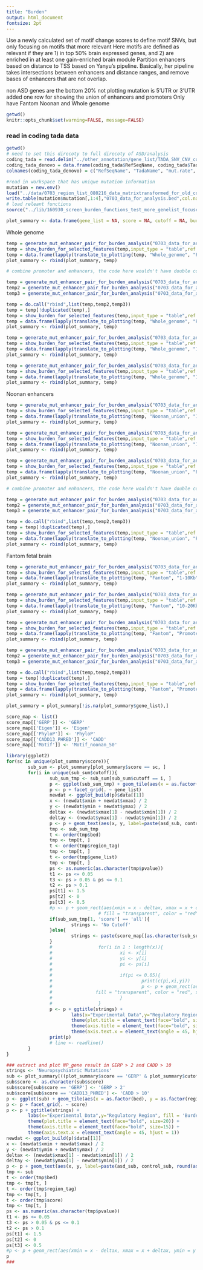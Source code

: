 ```yaml
---
title: "Burden"
output: html_document
fontsize: 2pt
---
```


Use a newly calculated set of motif change scores to define motif SNVs, but only focusing on motifs that more relevant
Here motifs are defined as relevant if they are 1) in top 50% brain expressed genes, and 2) are enriched in at least one gain-enriched brain module
Partition enhancers based on distance to TSS based on Yanyu's pipeline. 
Basically, her pipeline takes intersections between enhancers and distance ranges, and remove bases of enhancers that are not overlap. 

non ASD genes are the bottom 20%
not plotting mutation is 5'UTR or 3'UTR
added one row for showing the union of enhancers and promoters
Only have Fantom Noonan and Whole genome
```r
getwd()
knitr::opts_chunk$set(warning=FALSE, message=FALSE)
```
### read in coding tada data

```r
getwd()
# need to set this direcoty to full direcoty of ASD/analysis
coding_tada = read.delim("../other_annotation/gene_list/TADA_SNV_CNV_combined_Feb7.txt", header = TRUE, sep = "\t", stringsAsFactors = FALSE)
coding_tada_denovo = data.frame(coding_tada$RefSeqName, coding_tada$TadaName, coding_tada$mut.rate, coding_tada$dn.LoF, coding_tada$dn.mis3, coding_tada$BF.SNV.dn, coding_tada$BF.combined, coding_tada$qvalue.combined)
colnames(coding_tada_denovo) = c("RefSeqName", "TadaName", "mut.rate", "dn.LoF", "dn.mis3", "BF.SNV.dn", "BF.combined", "qvalue.combined")

#read in workspace that has unique mutation information
mutation = new.env()
load("../data/0703_region_list_080216_data_matrixtransformed_for_old_code.Rdata", envir = mutation)
write.table(mutation$mutation[,1:4],"0703_data_for_analysis.bed",col.names = FALSE, row.names = FALSE, sep = "\t", quote = FALSE)
# load releant functions
source("../lib/160930_screen_burden_functions_test_more_genelist_focused.R")

```

```r
plot_summary <- data.frame(gene_list = NA, score = NA, cutoff = NA, burden = NA, CI_low = NA, CI_up = NA, pvalue = NA, asd_sub = NA, control_sub = NA, bed = NA, region_tag = NA)
```

Whole genome

```r
temp = generate_mut_enhancer_pair_for_burden_analysis("0703_data_for_analysis.bed","../other_annotation/epigenomic_annotation/Whole_genome.promoter_1kb_genename.bed")
temp = show_burden_for_selected_features(temp,input_type = "table",ref = "total_ratio")
temp = data.frame(lapply(translate_to_plotting(temp, "Whole_genome", "Promoter"), function(y) if(is.numeric(y)) round(y, 3) else y)) 
plot_summary <- rbind(plot_summary, temp)

```


```r
# combine promoter and enhancers, the code here wouldn't have double counted mutations because of overlaps in utr5 and utr3

temp = generate_mut_enhancer_pair_for_burden_analysis("0703_data_for_analysis.bed","../other_annotation/epigenomic_annotation/Whole_genome.yanyu_pipeline_enhancers.10000.bp_within_TSS.bed")
temp2 = generate_mut_enhancer_pair_for_burden_analysis("0703_data_for_analysis.bed","../other_annotation/epigenomic_annotation/Whole_genome.yanyu_pipeline_enhancers.10000_to_20000.bp_within_TSS.bed")
temp3 = generate_mut_enhancer_pair_for_burden_analysis("0703_data_for_analysis.bed","../other_annotation/epigenomic_annotation/Whole_genome.promoter_1kb_genename.bed")

temp = do.call("rbind",list(temp,temp2,temp3))
temp = temp[!duplicated(temp),]
temp = show_burden_for_selected_features(temp,input_type = "table",ref = "total_ratio")
temp = data.frame(lapply(translate_to_plotting(temp, "Whole_genome", "Promoter+enhancer"), function(y) if(is.numeric(y)) round(y, 3) else y)) 
plot_summary <- rbind(plot_summary, temp)

```


```r
temp = generate_mut_enhancer_pair_for_burden_analysis("0703_data_for_analysis.bed","../other_annotation/epigenomic_annotation/Whole_genome.yanyu_pipeline_enhancers.10000.bp_within_TSS.bed")
temp = show_burden_for_selected_features(temp,input_type = "table",ref = "total_ratio")
temp = data.frame(lapply(translate_to_plotting(temp, "Whole_genome", "1-10Kb"), function(y) if(is.numeric(y)) round(y, 3) else y)) 
plot_summary <- rbind(plot_summary, temp)
```

```r
temp = generate_mut_enhancer_pair_for_burden_analysis("0703_data_for_analysis.bed","../other_annotation/epigenomic_annotation/Whole_genome.yanyu_pipeline_enhancers.10000_to_20000.bp_within_TSS.bed")
temp = show_burden_for_selected_features(temp,input_type = "table",ref = "total_ratio")
temp = data.frame(lapply(translate_to_plotting(temp, "Whole_genome", "10-20Kb"), function(y) if(is.numeric(y)) round(y, 3) else y)) 
plot_summary <- rbind(plot_summary, temp)

```


Noonan enhancers
```r
temp = generate_mut_enhancer_pair_for_burden_analysis("0703_data_for_analysis.bed","../other_annotation/epigenomic_annotation/Noonan_brain_union.yanyu_pipeline_enhancers.10000.bp_within_TSS.bed")
temp = show_burden_for_selected_features(temp,input_type = "table",ref = "total_ratio")
temp = data.frame(lapply(translate_to_plotting(temp, "Noonan_union", "1-10Kb"), function(y) if(is.numeric(y)) round(y, 3) else y)) 
plot_summary <- rbind(plot_summary, temp)

```

```r
temp = generate_mut_enhancer_pair_for_burden_analysis("0703_data_for_analysis.bed","../other_annotation/epigenomic_annotation/Noonan_brain_union.yanyu_pipeline_enhancers.10000_to_20000.bp_within_TSS.bed")
temp = show_burden_for_selected_features(temp,input_type = "table",ref = "total_ratio")
temp = data.frame(lapply(translate_to_plotting(temp, "Noonan_union", "10-20Kb"), function(y) if(is.numeric(y)) round(y, 3) else y)) 
plot_summary <- rbind(plot_summary, temp)
```

```r
temp = generate_mut_enhancer_pair_for_burden_analysis("0703_data_for_analysis.bed","../other_annotation/epigenomic_annotation/Noonan_brain_union.promoter_1kb_genename.bed")
temp = show_burden_for_selected_features(temp,input_type = "table",ref = "total_ratio")
temp = data.frame(lapply(translate_to_plotting(temp, "Noonan_union", "Promoter"), function(y) if(is.numeric(y)) round(y, 3) else y)) 
plot_summary <- rbind(plot_summary, temp)
```

```r
# combine promoter and enhancers, the code here wouldn't have double counted mutations because of overlaps in utr5 and utr3

temp = generate_mut_enhancer_pair_for_burden_analysis("0703_data_for_analysis.bed","../other_annotation/epigenomic_annotation/Noonan_brain_union.yanyu_pipeline_enhancers.10000.bp_within_TSS.bed")
temp2 = generate_mut_enhancer_pair_for_burden_analysis("0703_data_for_analysis.bed","../other_annotation/epigenomic_annotation/Noonan_brain_union.yanyu_pipeline_enhancers.10000_to_20000.bp_within_TSS.bed")
temp3 = generate_mut_enhancer_pair_for_burden_analysis("0703_data_for_analysis.bed","../other_annotation/epigenomic_annotation/Noonan_brain_union.promoter_1kb_genename.bed")

temp = do.call("rbind",list(temp,temp2,temp3))
temp = temp[!duplicated(temp),]
temp = show_burden_for_selected_features(temp,input_type = "table",ref = "total_ratio")
temp = data.frame(lapply(translate_to_plotting(temp, "Noonan_union", "Promoter+enhancer"), function(y) if(is.numeric(y)) round(y, 3) else y)) 
plot_summary <- rbind(plot_summary, temp)

```




Fantom fetal brain
```r
temp = generate_mut_enhancer_pair_for_burden_analysis("0703_data_for_analysis.bed","../other_annotation/epigenomic_annotation/Fantom_fetal_brain_500bp_union.yanyu_pipeline_enhancers.10000.bp_within_TSS.bed")
temp = show_burden_for_selected_features(temp,input_type = "table",ref = "total_ratio")
temp = data.frame(lapply(translate_to_plotting(temp, "Fantom", "1-10Kb"), function(y) if(is.numeric(y)) round(y, 3) else y)) 
plot_summary <- rbind(plot_summary, temp)
```

```r
temp = generate_mut_enhancer_pair_for_burden_analysis("0703_data_for_analysis.bed","../other_annotation/epigenomic_annotation/Fantom_fetal_brain_500bp_union.yanyu_pipeline_enhancers.10000_to_20000.bp_within_TSS.bed")
temp = show_burden_for_selected_features(temp,input_type = "table",ref = "total_ratio")
temp = data.frame(lapply(translate_to_plotting(temp, "Fantom", "10-20Kb"), function(y) if(is.numeric(y)) round(y, 3) else y)) 
plot_summary <- rbind(plot_summary, temp)
```

```r
temp = generate_mut_enhancer_pair_for_burden_analysis("0703_data_for_analysis.bed","../other_annotation/epigenomic_annotation/Fantom_fetal_brain_500bp_union.promoter_1kb_genename.bed")
temp = show_burden_for_selected_features(temp,input_type = "table",ref = "total_ratio")
temp = data.frame(lapply(translate_to_plotting(temp, "Fantom", "Promoter"), function(y) if(is.numeric(y)) round(y, 3) else y)) 
plot_summary <- rbind(plot_summary, temp)
```


```r
temp = generate_mut_enhancer_pair_for_burden_analysis("0703_data_for_analysis.bed","../other_annotation/epigenomic_annotation/Fantom_fetal_brain_500bp_union.yanyu_pipeline_enhancers.10000.bp_within_TSS.bed")
temp2 = generate_mut_enhancer_pair_for_burden_analysis("0703_data_for_analysis.bed","../other_annotation/epigenomic_annotation/Fantom_fetal_brain_500bp_union.yanyu_pipeline_enhancers.10000_to_20000.bp_within_TSS.bed")
temp3 = generate_mut_enhancer_pair_for_burden_analysis("0703_data_for_analysis.bed","../other_annotation/epigenomic_annotation/Fantom_fetal_brain_500bp_union.promoter_1kb_genename.bed")

temp = do.call("rbind",list(temp,temp2,temp3))
temp = temp[!duplicated(temp),]
temp = show_burden_for_selected_features(temp,input_type = "table",ref = "total_ratio")
temp = data.frame(lapply(translate_to_plotting(temp, "Fantom", "Promoter+enhancer"), function(y) if(is.numeric(y)) round(y, 3) else y)) 
plot_summary <- rbind(plot_summary, temp)
```


```r
plot_summary = plot_summary[!is.na(plot_summary$gene_list),]
```


```r
score_map <- list()
score_map[['GERP']] <- 'GERP'
score_map[['Eigen']] <- 'Eigen'
score_map[['PhyloP']] <- 'PhyloP'
score_map[['CADD13_PHRED']] <- 'CADD'
score_map[['Motif']] <- 'Motif_noonan_50'

library(ggplot2)
for(sc in unique(plot_summary$score)){
        sub_sum <- plot_summary[plot_summary$score == sc, ]
        for(i in unique(sub_sum$cutoff)){
                sub_sum_tmp <- sub_sum[sub_sum$cutoff == i, ]
                p <- ggplot(sub_sum_tmp) + geom_tile(aes(x = as.factor(bed), y = as.factor(region_tag), fill = (as.numeric(as.character(asd_sub)) + 10) / (as.numeric(as.character(control_sub)) + 10))) + scale_fill_gradient2(midpoint = 1, na.value = 'black', limits = c(0, 2))
                p <- p + facet_grid(. ~ gene_list)
                newdat <- ggplot_build(p)$data[[1]] 
                x <- (newdat$xmin + newdat$xmax) / 2
                y <- (newdat$ymin + newdat$ymax) / 2
                deltax <- (newdat$xmax[1] - newdat$xmin[1]) / 2
                deltay <- (newdat$ymax[1] - newdat$ymin[1]) / 2
                p <- p + geom_text(aes(x, y, label=paste(asd_sub, control_sub, round(as.numeric(as.character(burden)), digits = 2), pvalue, sep = '\n')), col="red", size = 2)
                tmp <- sub_sum_tmp
                t <- order(tmp$bed)
                tmp <- tmp[t, ]
                t <- order(tmp$region_tag)
                tmp <- tmp[t, ]
                t <- order(tmp$gene_list)
                tmp <- tmp[t, ]
                ps <- as.numeric(as.character(tmp$pvalue))
                t1 <- ps <= 0.05
                t3 <- ps > 0.05 & ps <= 0.1
                t2 <- ps > 0.1
                ps[t1] <- 1.5
                ps[t2] <- 0
                ps[t3] <- 0.5
                #p <- p + geom_rect(aes(xmin = x - deltax, xmax = x + deltax, ymin = y - deltay, ymax = y + deltay),
                                  # fill = "transparent", color = "red", size = ps)
                if(sub_sum_tmp[1, 'score'] == 'all'){
                        strings <- 'No Cutoff'
                }else{
                        strings <- paste(score_map[[as.character(sub_sum_tmp[1, 'score'])]], as.character(sub_sum_tmp[1, 'cutoff']), sep = ' > ')
                }
                #                 for(i in 1 : length(x)){
                #                         xi <- x[i]
                #                         yi <- y[i]
                #                         pi <- ps[i]
                #                         
                #                         if(pi <= 0.05){
                #                                 print(c(pi,xi,yi))
                #                                 p <- p + geom_rect(aes(xmin = as.factor(xi - deltax), xmax = as.factor(xi + deltax), ymin = as.factor(yi - deltay), ymax = as.factor(yi + deltay)),
                #                fill = "transparent", color = "red", size = 1.5)
                #                         }
                #                 }
                p <- p + ggtitle(strings) + 
                        labs(x="Experimental Data",y="Regulatory Region", fill = 'Burden Trend') + 
                        theme(plot.title = element_text(face="bold", size=20)) +
                        theme(axis.title = element_text(face="bold", size=15)) +
                        theme(axis.text.x = element_text(angle = 45, hjust = 1))
                print(p)
                # line <- readline()
        }
}
```

```r
### extract and plot NP_gene result in GERP > 2 and CADD > 10
strings <- 'Neuropsychiatric Mutations'
sub <- plot_summary[((plot_summary$score == 'GERP' & plot_summary$cutoff == 2) | plot_summary$score == 'all' | (plot_summary$score == 'CADD13_PHRED' & plot_summary$cutoff == 10)) & plot_summary$gene_list == 'NP_gene', ]
sub$score <- as.character(sub$score)
sub$score[sub$score == 'GERP'] <- 'GERP > 2'
sub$score[sub$score == 'CADD13_PHRED'] <- 'CADD > 10'
p <- ggplot(sub) + geom_tile(aes(x = as.factor(bed), y = as.factor(region_tag), fill = (as.numeric(as.character(asd_sub)) + 10) / (as.numeric(as.character(control_sub)) + 10))) + scale_fill_gradient2(midpoint = 1, na.value = 'black', limits = c(0, 2))
p <- p + facet_grid(. ~ score)
p <- p + ggtitle(strings) + 
        labs(x="Experimental Data",y="Regulatory Region", fill = 'Burden Trend') + 
        theme(plot.title = element_text(face="bold", size=20)) +
        theme(axis.title = element_text(face="bold", size=15)) +
        theme(axis.text.x = element_text(angle = 45, hjust = 1))
newdat <- ggplot_build(p)$data[[1]] 
x <- (newdat$xmin + newdat$xmax) / 2
y <- (newdat$ymin + newdat$ymax) / 2
deltax <- (newdat$xmax[1] - newdat$xmin[1]) / 2
deltay <- (newdat$ymax[1] - newdat$ymin[1]) / 2
p <- p + geom_text(aes(x, y, label=paste(asd_sub, control_sub, round(as.numeric(as.character(burden)), digits = 2), pvalue, sep = '\n')), col="red", size = 2)
tmp <- sub
t <- order(tmp$bed)
tmp <- tmp[t, ]
t <- order(tmp$region_tag)
tmp <- tmp[t, ]
t <- order(tmp$score)
tmp <- tmp[t, ]
ps <- as.numeric(as.character(tmp$pvalue))
t1 <- ps <= 0.05
t3 <- ps > 0.05 & ps <= 0.1
t2 <- ps > 0.1
ps[t1] <- 1.5
ps[t2] <- 0
ps[t3] <- 0.5
#p <- p + geom_rect(aes(xmin = x - deltax, xmax = x + deltax, ymin = y - deltay, ymax = y + deltay), fill = "transparent", color = "red", size = ps)
p
### 
```


